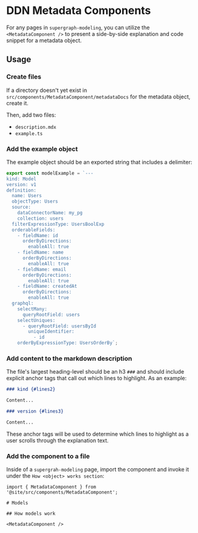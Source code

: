 
# DDN Metadata Components

For any pages in `supergraph-modeling`, you can utilize the `<MetadataComponent />` to present a side-by-side
explanation and code snippet for a metadata object.

## Usage

### Create files

If a directory doesn't yet exist in `src/components/MetadataComponent/metadataDocs` for the metadata object, create it.

Then, add two files:

- `description.mdx`
- `example.ts`

### Add the example object

The example object should be an exported string that includes a delimiter:

```typescript
export const modelExample = `---
kind: Model
version: v1
definition:
  name: Users
  objectType: Users
  source:
    dataConnectorName: my_pg
    collection: users
  filterExpressionType: UsersBoolExp
  orderableFields:
    - fieldName: id
      orderByDirections:
        enableAll: true
    - fieldName: name
      orderByDirections:
        enableAll: true
    - fieldName: email
      orderByDirections:
        enableAll: true
    - fieldName: createdAt
      orderByDirections:
        enableAll: true
  graphql:
    selectMany:
      queryRootField: users
    selectUniques:
      - queryRootField: usersById
        uniqueIdentifier:
          - id
    orderByExpressionType: UsersOrderBy`;
```

### Add content to the markdown description

The file's largest heading-level should be an h3 `###` and should include explicit anchor tags that call out which lines
to highlight. As an example:

```markdown
### kind {#lines2}

Content...

### version {#lines3}

Content...
```

These anchor tags will be used to determine which lines to highlight as a user scrolls through the explanation text.

### Add the component to a file

Inside of a `supergrah-modeling` page, import the component and invoke it under the `How <object> works section`:

```mdx
import { MetadataComponent } from '@site/src/components/MetadataComponent';

# Models

## How models work

<MetadataComponent />
```
